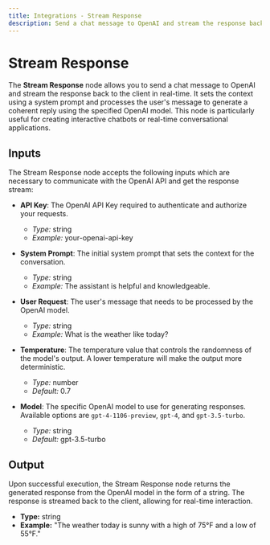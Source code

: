 ```yaml
---
title: Integrations - Stream Response
description: Send a chat message to OpenAI and stream the response back to the client.
---
```



# Stream Response
The **Stream Response** node allows you to send a chat message to OpenAI and stream the response back to the client in real-time. It sets the context using a system prompt and processes the user's message to generate a coherent reply using the specified OpenAI model. This node is particularly useful for creating interactive chatbots or real-time conversational applications.

<Node id="@buildship/openai-stream-response" version="1.2.0" />

## Inputs
The Stream Response node accepts the following inputs which are necessary to communicate with the OpenAI API and get the response stream:

- **API Key**: The OpenAI API Key required to authenticate and authorize your requests.
  - *Type:* string
  - *Example:* your-openai-api-key
  
- **System Prompt**: The initial system prompt that sets the context for the conversation.
  - *Type:* string
  - *Example:* The assistant is helpful and knowledgeable.
  
- **User Request**: The user's message that needs to be processed by the OpenAI model.
  - *Type:* string
  - *Example:* What is the weather like today?
  
- **Temperature**: The temperature value that controls the randomness of the model's output. A lower temperature will make the output more deterministic.
  - *Type:* number
  - *Default:* 0.7
  
- **Model**: The specific OpenAI model to use for generating responses. Available options are `gpt-4-1106-preview`, `gpt-4`, and `gpt-3.5-turbo`.
  - *Type:* string
  - *Default:* gpt-3.5-turbo

## Output
Upon successful execution, the Stream Response node returns the generated response from the OpenAI model in the form of a string. The response is streamed back to the client, allowing for real-time interaction.

- **Type:** string
- **Example:** "The weather today is sunny with a high of 75°F and a low of 55°F."

